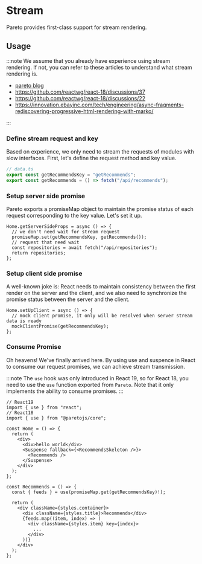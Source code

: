 # Stream

Pareto provides first-class support for stream rendering.

## Usage

:::note
We assume that you already have experience using stream rendering. If not, you can refer to these articles to understand what stream rendering is.

- [pareto blog](/blog/index)
- https://github.com/reactwg/react-18/discussions/37
- https://github.com/reactwg/react-18/discussions/22
- https://innovation.ebayinc.com/tech/engineering/async-fragments-rediscovering-progressive-html-rendering-with-marko/

:::

### Define stream request and key

Based on experience, we only need to stream the requests of modules with slow interfaces. First, let's define the request method and key value.

```ts
// data.ts
export const getRecommendsKey = "getRecommends";
export const getRecommends = () => fetch("/api/recommends");
```

### Setup server side promise

Pareto exports a promiseMap object to maintain the promise status of each request corresponding to the key value. Let's set it up.

```tsx
Home.getServerSideProps = async () => {
  // we don't need wait for stream request
  promiseMap.set(getRecommendsKey, getRecommends());
  // request that need wait
  const repositories = await fetch("/api/repositories");
  return repositories;
};
```

### Setup client side promise

A well-known joke is: React needs to maintain consistency between the first render on the server and the client, and we also need to synchronize the promise status between the server and the client.

```tsx
Home.setUpClient = async () => {
  // mock client promise, it only will be resolved when server stream data is ready
  mockClientPromise(getRecommendsKey);
};
```

### Consume Promise

Oh heavens! We've finally arrived here. By using use and suspence in React to consume our request promises, we can achieve stream transmission.

:::note
The `use` hook was only introduced in React 19, so for React 18, you need to use the `use` function exported from `Pareto`. Note that it only implements the ability to consume promises.
:::

```tsx
// React19
import { use } from "react";
// React18
import { use } from "@paretojs/core";

const Home = () => {
  return (
    <div>
      <div>hello world</div>
      <Suspense fallback={<RecommendsSkeleton />}>
        <Recommends />
      </Suspense>
    </div>
  );
};

const Recommends = () => {
  const { feeds } = use(promiseMap.get(getRecommendsKey)!);

  return (
    <div className={styles.container}>
      <div className={styles.title}>Recommends</div>
      {feeds.map((item, index) => (
        <div className={styles.item} key={index}>
          ...
        </div>
      ))}
    </div>
  );
};
```
